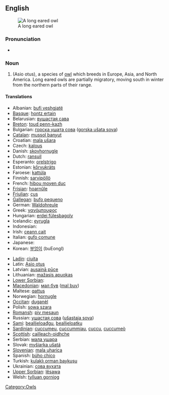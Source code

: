 {{wikipedia}}
==English==
[[Image:CRW 2987.jpg|thumb|A long eared owl]]

===Pronunciation===
*{{IPA|/'lɔŋiɻd'ɑʊl/}}

===Noun===
{{en-noun|sg=[[long]]-[[eared]] [[owl]]}}

# (Asio otus), a species of [[owl]] which breeds in Europe, Asia, and North America. Long eared owls are partially migratory, moving south in winter from the northern parts of their range.

====Translations====
{{top}}
*Albanian: [[bufi veshgjatë]]
*[[Basque]]: [[hontz ertain]]
*Belarusian: [[вушастая сава]]
*[[Breton]]: [[toud penn-kazh]]
*Bulgarian: [[горска ушата сова]] ([[gorska ušata sova]])
*[[Catalan]]: [[mussol banyut]]
*Croatian: [[mala ušara]]
*Czech: [[kalous]]
*Danish: [[skovhornugle]]
*Dutch: [[ransuil]] {{m}}
*Esperanto: [[orelstrigo]]
*Estonian: [[kőrvukräts]]
*Faroese: [[kattúla]]
*Finnish: [[sarvipöllö]]
*French: [[hibou moyen duc]] {{m}}
*[[Frisian]]: [[hoarnûle]]
*[[Friulian]]: [[çus]]
*[[Gallegan]]: [[bufo pequeno]]
*German: [[Waldohreule]] {{f}}
*Greek: [[νανόμπουφος]] '' ''
*Hungarian: [[erdei fülesbagoly]]
*Icelandic: [[eyrugla]]
*Indonesian: [[]]
*Irish: [[ceann cait]]
*Italian: [[gufo comune]] '' ''
*Japanese: [[]]
*Korean: [[부엉이]] (buEongI)
{{mid}}
*[[Ladin]]: [[ciuita]]
*Latin: [[Asio otus]] '' ''
*Latvian: [[ausainā pūce]]
*Lithuanian: [[mažasis apuokas]]
*[[Lower Sorbian]]:
*[[Macedonian]]: [[мал був]] ([[mal buv]])
*Maltese: [[qattus]]
*Norwegian: [[hornugle]]
*[[Occitan]]: [[duganèl]]
*Polish: [[sowa szara]] '' ''
*[[Romansh]]: [[piv mesaun]]
*Russian: [[ушастая сова]] ([[ušastaja sova]]) '' ''
*[[Sami]]: [[bealljeloađgu]], [[bealljeloatku]]
*[[Sardinian]]: [[cuccumeu]], [[cuccummiau]], [[cuccu]], [[cuccumeò]]
*[[Scottish]]: [[cailleach-oidhche]]
*Serbian: [[мала ушара]]
*Slovak: [[myšiarka ušatá]]
*[[Slovenian]]: [[mala uharica]]
*Spanish: [[búho chico]] '' ''
*Turkish: [[kulaklı orman baykuşu]]
*Ukrainian: [[сова вухата]]
*[[Upper Sorbian]]: [[lěsawa]]
*Welsh: [[tylluan gorniog]]
{{bottom}}

[[Category:Owls]]